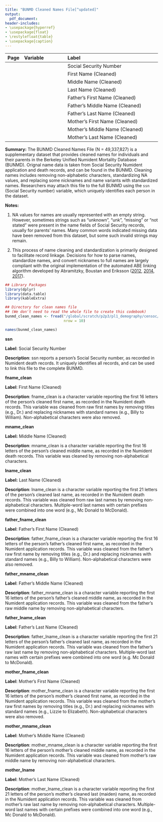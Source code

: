 ```yaml
---
title: "BUNMD Cleaned Names File[^updated]"
output:
  pdf_document:
header-includes:
- \usepackage{hyperref}
- \usepackage{float}
- \restylefloat{table}
- \usepackage{caption}
---
```

[^updated]: Last updated: `r format(Sys.time(), '%d %B, %Y')`



| Page| Variable            | Label                                        |
|----:|:--------------------|:---------------------------------------------|
|  \hyperlink{page.2}{2}    | \hyperlink{page.2}{ssn}                |Social Security Number              |
|  \hyperlink{page.3}{3}    | \hyperlink{page.3}{fname\_clean}              |First Name   (Cleaned)       |
|  \hyperlink{page.4}{4}    | \hyperlink{page.4}{mname\_clean}              |Middle Name  (Cleaned)       | 
|  \hyperlink{page.5}{5}    | \hyperlink{page.5}{lname\_clean}              |Last Name    (Cleaned)       |
|  \hyperlink{page.6}{6}  | \hyperlink{page.6}{father\_fname\_clean}      |Father's First Name (Cleaned)          |
|  \hyperlink{page.7}{7}  | \hyperlink{page.7}{father\_mname\_clean}      |Father's Middle Name (Cleaned)         |
|  \hyperlink{page.8}{8}  | \hyperlink{page.8}{father\_lname\_clean}      |Father's Last Name   (Cleaned)         |
|  \hyperlink{page.9}{9}  | \hyperlink{page.9}{mother\_fname\_clean}      |Mother's First Name (Cleaned)          |
|  \hyperlink{page.10}{10}  | \hyperlink{page.10}{mother\_mname\_clean}      |Mother's Middle Name (Cleaned)      |
|  \hyperlink{page.11}{11}  | \hyperlink{page.11}{mother\_lname\_clean}      |Mother's Last Name (Cleaned)        |


\vspace{5 pt}

**Summary:** The BUNMD Cleaned Names File (N = 49,337,827) is a supplementary dataset that provides cleaned names for individuals and their parents in the Berkeley Unified Numident Mortality Database (BUNMD). Orignal name data is taken from Social Security Numident application and death records, and can be found in the BUNMD. Cleaning names includes removing non-alphabetic characters, standardizing NA values, and replacing some nicknames and name variants with standardized names. Researchers may attach this file to the full BUNMD using the `ssn` (Social Security number) variable, which uniquely identifies each person in the dataset.

\vspace{10 pt}

**Notes:**

1. NA values for names are usually represented with an empty string. However, sometimes strings such as "unknown", "unk", "missing" or "not stated" were present in the name fields of Social Security records, usually for parents' names. Many common words indicated missing data have been removed from this dataset, but some such invalid strings may remain.

2. This process of name cleaning and standardization is primarily designed to facilitate record linkage. Decisions for how to parse names, standardize names, and convert nicknames to full names are largely compliant with the original implementation of the automated ABE linking algorithm developed by Abramitzky, Boustan and Eriksson ([2012](https://ranabr.people.stanford.edu/sites/g/files/sbiybj26066/files/media/file/abe_ageofmassmigration.pdf), [2014](https://ranabr.people.stanford.edu/sites/g/files/sbiybj26066/files/media/file/abe_assimilation_1.pdf), [2017](https://ranabr.people.stanford.edu/sites/g/files/sbiybj26066/files/media/file/return-migrants.pdf)).


```r
## Library Packages
library(dplyr)
library(data.table)
library(kableExtra)

## Directory for clean names file
## (We don't need to read the whole file to create this codebook)
bunmd_clean_names <- fread("/global/scratch/p2p3/pl1_demography/censoc/censoc_data_releases/bunmd/bunmd_v2/bunmd_clean_names_v1.csv",
                           nrow = 10)

names(bunmd_clean_names)
```


\newpage 

**\huge ssn**
\normalsize
\vspace{12pt}

**Label**: Social Security Number

**Description**: ssn reports a person's Social Security number, as recorded in Numident death records. It uniquely identifies all records, and can be used to link this file to the complete BUNMD.

\newpage 

**\huge fname\_clean **
\normalsize
\vspace{12pt}

**Label**: First Name (Cleaned)

**Description**: fname_clean is a character variable reporting the first 16 letters of the person's cleaned first name, as recorded in the Numident death records. This variable was cleaned from raw first names by removing titles (e.g., Dr.)
and replacing nicknames with standard names (e.g., Billy to William). Non-alphabetical characters were also
removed.

\newpage 

**\huge mname\_clean **
\normalsize
\vspace{12pt}

**Label:** Middle Name (Cleaned)

**Description**: mname_clean is a character variable reporting the first 16 letters of the person's cleaned middle name, as recorded in the Numident death records. This variable was cleaned by removing non-alphabetical characters.

\newpage 


**\huge lname\_clean **
\normalsize
\vspace{12pt}

**Label:** Last Name (Cleaned)

**Description**: lname_clean is a character variable reporting the first 21 letters of the person's cleaned last name, as recorded in the Numident death records. This variable was cleaned from raw last names by removing non-alphabetical characters. Multiple-word last names with certain prefixes were combined into one word (e.g., Mc Donald to McDonald).




\newpage

**\huge father\_fname\_clean **
\normalsize
\vspace{12pt}

**Label**: Father's First Name (Cleaned)

**Description**: father_fname_clean is a character variable reporting the first 16 letters of the person's father's cleaned first name, as recorded in the Numident application records. This variable was cleaned from the father's raw first name by removing titles (e.g., Dr.) and replacing nicknames with standard names (e.g., Billy to William). Non-alphabetical characters were also removed.

\newpage 

**\huge father\_mname\_clean **
\normalsize
\vspace{12pt}

**Label**: Father's Middle Name (Cleaned)

**Description**: father_mname_clean is a character variable reporting the first 16 letters of the person's father's cleaned middle name, as recorded in the Numident application records.  This variable was cleaned from the father's raw middle name by removing non-alphabetical characters.

\newpage 


**\huge father\_lname\_clean**
\normalsize
\vspace{12pt}

**Label**: Father's Last Name (Cleaned)

**Description**: father_lname_clean is a character variable reporting the first 21 letters of the person's father's cleaned last name, as recorded in the Numident application records. This variable was cleaned from the father's raw last name by removing non-alphabetical characters. Multiple-word last names with certain prefixes were combined into one word (e.g. Mc Donald to McDonald).

\newpage 




**\huge mother\_fname\_clean **
\normalsize
\vspace{12pt}

**Label**: Mother's First Name (Cleaned)

**Description**: mother_fname_clean is a character variable reporting the first 16 letters of the person's mother's cleaned first name, as recorded in the Numident application records.  This variable was cleaned from the mother's raw first names by removing titles (e.g., Dr.) and replacing nicknames with standard names (e.g., Lizzie to Elizabeth). Non-alphabetical characters were also removed.

\newpage 

**\huge mother\_mname\_clean **
\normalsize
\vspace{12pt}

**Label**: Mother's Middle Name (Cleaned)

**Description**: mother_mname_clean is a character variable reporting the first 16 letters of the person's mother's cleaned middle name, as recorded in the Numident application records. This variable was cleaned from mother's raw middle name by removing non-alphabetical characters.

\newpage 


**\huge mother\_lname **
\normalsize
\vspace{12pt}

**Label**: Mother's Last Name (Cleaned)

**Description**: mother_lname_clean is a character variable reporting the first 21 letters of the person's mother's cleaned last (maiden) name, as recorded in the Numident application records. This variable was cleaned from mother's raw last name by removing non-alphabetical characters. Multiple-word last names with certain prefixes were combined into one word (e.g., Mc Donald to McDonald).






